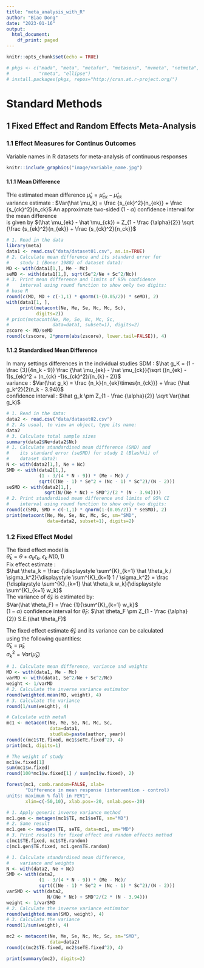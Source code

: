 ```yaml
---
title: "meta_analysis_with_R"
author: "Biao Dong"
date: "2023-01-16"
output:
  html_document:
    df_print: paged
---
```


```r
knitr::opts_chunk$set(echo = TRUE)
```

```r
# pkgs <- c("mada", "meta", "metafor", "metasens", "mvmeta", "netmeta",
#           "rmeta", "ellipse")
# install.packages(pkgs, repos="http://cran.at.r-project.org/")
```

# Standard Methods
## 1 Fixed Effect and Random Effects Meta-Analysis
### 1.1 Effect Measures for Continus Outcomes
Variable names in R datasets for meta-analysis of continuous responses

```r
knitr::include_graphics("image/variable_name.jpg")
```
#### **1.1.1 Mean Difference**
THe estimated mean difference $\hat \mu_k = \hat \mu_{ek} - \hat \mu_{ck}$  
variance estimate : $Var(\hat \mu_k) = \frac {s_{ek}^2}{n_{ek}} + \frac {s_{ck}^2}{n_ck}$
An approximate two-sided (1 - $\alpha$) confidence interval for the mean difference  
is given by $(\hat \mu_{ek} - \hat \mu_{ck}) = Z_{1 - \frac {\alpha}{2}} \sqrt {\frac {s_{ek}^2}{n_{ek}} + \frac {s_{ck}^2}{n_ck}}$

```r
# 1. Read in the data
library(meta)
data1 <- read.csv("data/dataset01.csv", as.is=TRUE)
# 2. Calculate mean difference and its standard error for
#    study 1 (Boner 1988) of dataset data1:
MD <- with(data1[1,], Me - Mc)
seMD <- with(data1[1,], sqrt(Se^2/Ne + Sc^2/Nc))
# 3. Print mean difference and limits of 95% confidence
#    interval using round function to show only two digits:
# base R
round(c(MD, MD + c(-1,1) * qnorm(1-(0.05/2)) * seMD), 2)
with(data1[1, ],
     print(metacont(Ne, Me, Se, Nc, Mc, Sc),
           digits=2))
# print(metacont(Ne, Me, Se, Nc, Mc, Sc,
#                data=data1, subset=1), digits=2)
zscore <- MD/seMD
round(c(zscore, 2*pnorm(abs(zscore), lower.tail=FALSE)), 4)
```
#### **1.1.2 Standardised Mean Difference**
In many settings differences in the individual studies
SDM : $\hat g_K = (1 - \frac {3}{4n_k - 9}) \frac {\hat \mu_{ek} - \hat \mu_{ck}}{\sqrt ((n_{ek} - 1)s_{ek}^2 + (n_{ck} -1)s_{ck}^2)/(n_{k} - 2)}$  
variance : $Var(\hat g_k) = \frac {n_k}{n_{ek}\times{n_{ck}}} + \frac {\hat g_k^2}{2(n_k - 3.94)}$  
confidence interval : $\hat g_k \pm Z_{1 - \frac {\alpha}{2}} \sqrt Var(\hat g_k)$

```r
# 1. Read in the data:
data2 <- read.csv("data/dataset02.csv")
# 2. As usual, to view an object, type its name:
data2
# 3. Calculate total sample sizes
summary(data2$Ne+data2$Nc)
# 1. Calculate standardised mean difference (SMD) and
#    its standard error (seSMD) for study 1 (Blashki) of
#    dataset data2:
N <- with(data2[1,], Ne + Nc)
SMD <- with(data2[1,],
            (1 - 3/(4 * N - 9)) * (Me - Mc) /
            sqrt(((Ne - 1) * Se^2 + (Nc - 1) * Sc^2)/(N - 2)))
seSMD <- with(data2[1,],
              sqrt(N/(Ne * Nc) + SMD^2/(2 * (N - 3.94))))
# 2. Print standardised mean difference and limits of 95% CI
#    interval using round function to show only two digits:
round(c(SMD, SMD + c(-1,1) * qnorm(1-(0.05/2)) * seSMD), 2)
print(metacont(Ne, Me, Se, Nc, Mc, Sc, sm="SMD",
               data=data2, subset=1), digits=2)
```

### **1.2 Fixed Effect Model**  
The fixed effect model is  
$\hat \theta_k = \theta + \sigma_k \epsilon_k$, $\epsilon_k ~ N(0,1)$  
Fix effect estimate :  
$\hat \theta_k = \frac {\displaystyle \sum^{K}_{k=1} \hat \theta_k / \sigma_k^2}{\displaystyle \sum^{K}_{k=1} 1 / \sigma_k^2} = \frac {\displaystyle \sum^{K}_{k=1} \hat \theta_k w_k}{\displaystyle \sum^{K}_{k=1} w_k}$  
The variance of $\hat \theta_F$ is estimated by:  
$Var(\hat \theta_F) = \frac {1}{\sum^{K}_{k=1} w_k}$  
$(1 - \alpha)$ confidence interval for $\hat \theta_F$:
$\hat \theta_F \pm Z_{1 - \frac {\alpha}{2}} S.E.(\hat \theta_F)$  

The fixed effect estimate $\hat \theta_F$ and its variance can be calculated  
using the following quantities:  
$\hat \theta_k = \hat \mu_k$  
$\sigma_k^2 = Var(\hat \mu_k)$  

```r
# 1. Calculate mean difference, variance and weights
MD <- with(data1, Me - Mc)
varMD <- with(data1, Se^2/Ne + Sc^2/Nc)
weight <- 1/varMD
# 2. Calculate the inverse variance estimator
round(weighted.mean(MD, weight), 4)
# 3. Calculate the variance
round(1/sum(weight), 4)

# Calculate with metaR
mc1 <- metacont(Ne, Me, Se, Nc, Mc, Sc,
                data=data1,
                studlab=paste(author, year))
round(c(mc1$TE.fixed, mc1$seTE.fixed^2), 4)
print(mc1, digits=1)

# The weight of study
mc1$w.fixed[1]
sum(mc1$w.fixed)
round(100*mc1$w.fixed[1] / sum(mc1$w.fixed), 2)

forest(mc1, comb.random=FALSE, xlab=
       "Difference in mean response (intervention - control)
units: maximum % fall in FEV1",
       xlim=c(-50,10), xlab.pos=-20, smlab.pos=-20)

# 1. Apply generic inverse variance method
mc1.gen <- metagen(mc1$TE, mc1$seTE, sm="MD")
# 2. Same result
mc1.gen <- metagen(TE, seTE, data=mc1, sm="MD")
# 3. Print results for fixed effect and random effects method
c(mc1$TE.fixed, mc1$TE.random)
c(mc1.gen$TE.fixed, mc1.gen$TE.random)

# 1. Calculate standardised mean difference,
#    variance and weights
N <- with(data2, Ne + Nc)
SMD <- with(data2,
            (1 - 3/(4 * N - 9)) * (Me - Mc)/
            sqrt(((Ne - 1) * Se^2 + (Nc - 1) * Sc^2)/(N - 2)))
varSMD <- with(data2,
               N/(Ne * Nc) + SMD^2/(2 * (N - 3.94)))
weight <- 1/varSMD
# 2. Calculate the inverse variance estimator
round(weighted.mean(SMD, weight), 4)
# 3. Calculate the variance
round(1/sum(weight), 4)

mc2 <- metacont(Ne, Me, Se, Nc, Mc, Sc, sm="SMD",
                data=data2)
round(c(mc2$TE.fixed, mc2$seTE.fixed^2), 4)

print(summary(mc2), digits=2)
```

